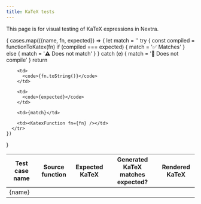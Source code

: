```yaml
---
title: KaTeX tests
---
```


This page is for visual testing of KaTeX expressions in Nextra.

<table>
  <thead>
    <tr>
      <th>Test case name</th>
      <th>Source function</th>
      <th>Expected KaTeX</th>
      <th>Generated KaTeX matches expected?</th>
      <th>Rendered KaTeX</th>
    </tr>
  </thead>
  <tbody> 
  {
    cases.map(({name, fn, expected}) => {
      let match = ''
      try {
        const compiled = functionToKatex(fn)
        if (compiled === expected) {
          match = '✅ Matches'
        } else {
          match = '⚠️  Does not match'
        }
      } catch (e)  {
        match = '🛑 Does not compile'
      }
      return <tr>
        <td>
          {name}
        </td>

        <td>
          <code>{fn.toString()}</code>
        </td>

        <td>
          <code>{expected}</code>
        </td>

        <td>{match}</td>

        <td><KatexFunction fn={fn} /></td>
      </tr>
    })
  }
  </tbody>
</table>
